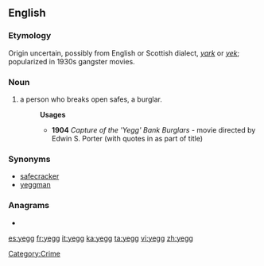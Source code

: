 ==English==

===Etymology===
Origin uncertain, possibly from English or Scottish dialect, ''[[yark]]'' or ''[[yek]]''; popularized in 1930s gangster movies.

===Noun===
{{en-noun}}

# {{cant|slang}} a person who breaks open safes, a burglar.
#:'''Usages'''
#:*'''1904''' ''Capture of the 'Yegg' Bank Burglars'' - movie directed by Edwin S. Porter (with quotes in as part of title)

===Synonyms===
* [[safecracker]]
* [[yeggman]]

===Anagrams===
* {{alphagram|[[eggy#English|eggy]]}} 

[[Category:Crime]]

[[es:yegg]]
[[fr:yegg]]
[[it:yegg]]
[[ka:yegg]]
[[ta:yegg]]
[[vi:yegg]]
[[zh:yegg]]